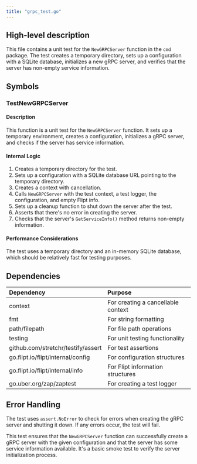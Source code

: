 ```yaml
---
title: "grpc_test.go"
---
```


## High-level description
This file contains a unit test for the `NewGRPCServer` function in the `cmd` package. The test creates a temporary directory, sets up a configuration with a SQLite database, initializes a new gRPC server, and verifies that the server has non-empty service information.

## Symbols

### TestNewGRPCServer
#### Description
This function is a unit test for the `NewGRPCServer` function. It sets up a temporary environment, creates a configuration, initializes a gRPC server, and checks if the server has service information.

#### Internal Logic
1. Creates a temporary directory for the test.
2. Sets up a configuration with a SQLite database URL pointing to the temporary directory.
3. Creates a context with cancellation.
4. Calls `NewGRPCServer` with the test context, a test logger, the configuration, and empty Flipt info.
5. Sets up a cleanup function to shut down the server after the test.
6. Asserts that there's no error in creating the server.
7. Checks that the server's `GetServiceInfo()` method returns non-empty information.

#### Performance Considerations
The test uses a temporary directory and an in-memory SQLite database, which should be relatively fast for testing purposes.

## Dependencies
| Dependency | Purpose |
|:-----------|:--------|
| context | For creating a cancellable context |
| fmt | For string formatting |
| path/filepath | For file path operations |
| testing | For unit testing functionality |
| github.com/stretchr/testify/assert | For test assertions |
| go.flipt.io/flipt/internal/config | For configuration structures |
| go.flipt.io/flipt/internal/info | For Flipt information structures |
| go.uber.org/zap/zaptest | For creating a test logger |

## Error Handling
The test uses `assert.NoError` to check for errors when creating the gRPC server and shutting it down. If any errors occur, the test will fail.

This test ensures that the `NewGRPCServer` function can successfully create a gRPC server with the given configuration and that the server has some service information available. It's a basic smoke test to verify the server initialization process.